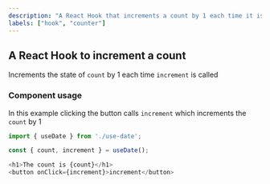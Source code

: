 ```yaml
---
description: "A React Hook that increments a count by 1 each time it is called."
labels: ["hook", "counter"]
---
```


## A React Hook to increment a count

Increments the state of `count` by 1 each time `increment` is called

### Component usage

In this example clicking the button calls `increment` which increments the `count` by 1

```js
import { useDate } from './use-date';

const { count, increment } = useDate();

<h1>The count is {count}</h1>
<button onClick={increment}>increment</button>
```
